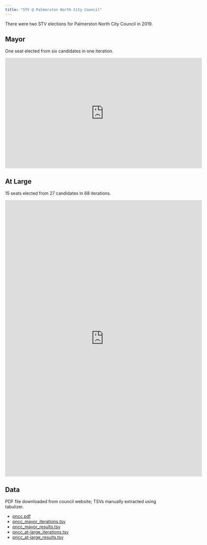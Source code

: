 ```yaml
---
title: "STV @ Palmerston North City Council"
---
```


There were two STV elections for Palmerston North City Council in 2019.

## Mayor

One seat elected from six candidates in one iteration.

<iframe src="https://player.vimeo.com/video/372569884" width="640" height="358" frameborder="0" allow="autoplay; fullscreen" allowfullscreen></iframe>


## At Large

15 seats elected from 27 candidates in 68 iterations.

<iframe src="https://player.vimeo.com/video/372570035" width="640" height="896" frameborder="0" allow="autoplay; fullscreen" allowfullscreen></iframe>


## Data

PDF file downloaded from council website;
TSVs manually extracted using tabulizer.

* [pncc.pdf](sources/2019/pncc.pdf)
* [pncc_mayor_iterations.tsv](sources/2019/pncc_mayor_iterations.tsv)
* [pncc_mayor_results.tsv](sources/2019/pncc_mayor_results.tsv)
* [pncc_at-large_iterations.tsv](sources/2019/pncc_at-large_iterations.tsv)
* [pncc_at-large_results.tsv](sources/2019/pncc_at-large_results.tsv)

